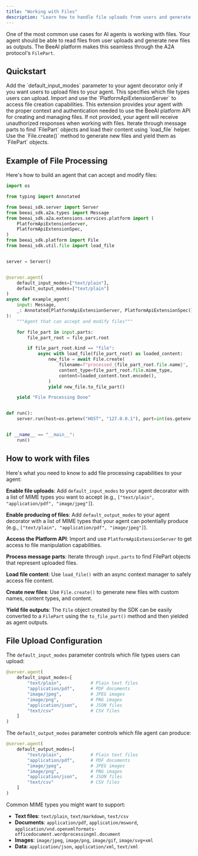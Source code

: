```yaml
---
title: "Working with Files"
description: "Learn how to handle file uploads from users and generate downloadable files as outputs in your agents."
---
```


One of the most common use cases for AI agents is working with files. Your agent should be able to read files from user uploads and generate new files as outputs. The BeeAI platform makes this seamless through the A2A protocol's `FilePart`.

## Quickstart

<Steps>
<Step title="Enable file uploads in your agent (optional)">
Add the `default_input_modes` parameter to your agent decorator only if you want users to upload files to your agent. This specifies which file types users can upload.
</Step>

<Step title="Inject the Platform API extension">
Import and use the `PlatformApiExtensionServer` to access file creation capabilities. This extension provides your agent with the proper context and authentication needed to use the BeeAI platform API for creating and managing files. If not provided, your agent will receive unauthorized responses when working with files.
</Step>

<Step title="Process uploaded files">
Iterate through message parts to find `FilePart` objects and load their content using `load_file` helper.
</Step>

<Step title="Generate new files">
Use the `File.create()` method to generate new files and yield them as `FilePart` objects.
</Step>
</Steps>

## Example of File Processing

Here's how to build an agent that can accept and modify files:

```python
import os

from typing import Annotated

from beeai_sdk.server import Server
from beeai_sdk.a2a.types import Message
from beeai_sdk.a2a.extensions.services.platform import (
    PlatformApiExtensionServer,
    PlatformApiExtensionSpec,
)
from beeai_sdk.platform import File
from beeai_sdk.util.file import load_file


server = Server()


@server.agent(
    default_input_modes=["text/plain"],
    default_output_modes=["text/plain"]
)
async def example_agent(
    input: Message,
    _: Annotated[PlatformApiExtensionServer, PlatformApiExtensionSpec()],
):
    """Agent that can accept and modify files"""

    for file_part in input.parts:
        file_part_root = file_part.root

        if file_part_root.kind == "file":
            async with load_file(file_part_root) as loaded_content:
                new_file = await File.create(
                    filename=f"processed_{file_part_root.file.name}",
                    content_type=file_part_root.file.mime_type,
                    content=loaded_content.text.encode(),
                )
                yield new_file.to_file_part()

    yield "File Processing Done"


def run():
    server.run(host=os.getenv("HOST", "127.0.0.1"), port=int(os.getenv("PORT", 8000)))


if __name__ == "__main__":
    run()
```

## How to work with files

Here's what you need to know to add file processing capabilities to your agent:

**Enable file uploads**: Add `default_input_modes` to your agent decorator with a list of MIME types you want to accept (e.g., `["text/plain", "application/pdf", "image/jpeg"]`).

**Enable producing of files**: Add `default_output_modes` to your agent decorator with a list of MIME types that your agent can potentially produce (e.g., `["text/plain", "application/pdf", "image/jpeg"]`).

**Access the Platform API**: Import and use `PlatformApiExtensionServer` to get access to file manipulation capabilities.

**Process message parts**: Iterate through `input.parts` to find FilePart objects that represent uploaded files.

**Load file content**: Use `load_file()` with an async context manager to safely access file content.

**Create new files**: Use `File.create()` to generate new files with custom names, content types, and content.

**Yield file outputs**: The `File` object created by the SDK can be easily converted to a `FilePart` using the `to_file_part()` method and then yielded as agent outputs.

## File Upload Configuration

The `default_input_modes` parameter controls which file types users can upload:

```python
@server.agent(
    default_input_modes=[
        "text/plain",           # Plain text files
        "application/pdf",      # PDF documents
        "image/jpeg",           # JPEG images
        "image/png",            # PNG images
        "application/json",     # JSON files
        "text/csv"              # CSV files
    ]
)
```

The `default_output_modes` parameter controls which file agent can produce:

```python
@server.agent(
    default_output_modes=[
        "text/plain",           # Plain text files
        "application/pdf",      # PDF documents
        "image/jpeg",           # JPEG images
        "image/png",            # PNG images
        "application/json",     # JSON files
        "text/csv"              # CSV files
    ]
)
```

Common MIME types you might want to support:
- **Text files**: `text/plain`, `text/markdown`, `text/csv`
- **Documents**: `application/pdf`, `application/msword`, `application/vnd.openxmlformats-officedocument.wordprocessingml.document`
- **Images**: `image/jpeg`, `image/png`, `image/gif`, `image/svg+xml`
- **Data**: `application/json`, `application/xml`, `text/xml`
